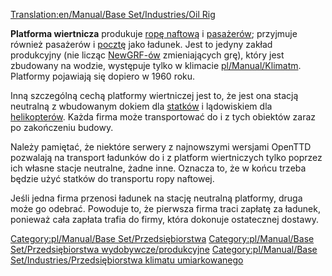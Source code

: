 [[Translation:en/Manual/Base Set/Industries/Oil Rig]]

{{pl/Manual/Base Set/Przedsiębiorstwa|image=en/Manual/Base Set/Industries/Oilrig.png
|name=Oil Rig
|climates=[[pl/Manual/Klimat]].
|accepts=[[pl/Manual/Base Set/Cargos/Pasażerowie|Pasażerowie]], [[pl/Manual/Base Set/Cargos/Poczta|Poczta]].
|produces=[[pl/Manual/Base Set/Cargos/Ropa|Ropa]], Pasażerowie.
}}

'''Platforma wiertnicza''' produkuje [[pl/Manual/Base Set/Cargos/Ropa|ropę naftową]] i [[pl/Manual/Base Set/Cargos/Pasażerowie|pasażerów]]; przyjmuje również pasażerów i [[pl/Manual/Base Set/Cargos/Poczta|pocztę]] jako ładunek. Jest to jedyny zakład produkcyjny (nie licząc [[pl/Manual/NewGRF|NewGRF-ów]] zmieniających grę), który jest zbudowany na wodzie, występuje tylko w klimacie [[pl/Manual/Klimat]]m. Platformy pojawiają się dopiero w 1960 roku. 

Inną szczególną cechą platformy wiertniczej jest to, że jest ona stacją neutralną z wbudowanym dokiem dla [[pl/Manual/Statki|statków]] i lądowiskiem dla [[pl/Manual/Samoloty|helikopterów]]. Każda firma może transportować do i z tych obiektów zaraz po zakończeniu budowy.

Należy pamiętać, że niektóre serwery z najnowszymi wersjami OpenTTD pozwalają na transport ładunków do i z platform wiertniczych tylko poprzez ich własne stacje neutralne, żadne inne. Oznacza to, że w końcu trzeba będzie użyć statków do transportu ropy naftowej.

Jeśli jedna firma przenosi ładunek na stację neutralną platformy, druga może go odebrać. Powoduje to, że pierwsza firma traci zapłatę za ładunek, ponieważ cała zapłata trafia do firmy, która dokonuje ostatecznej dostawy.

{{pl/Manual/Navbox Industries}}

[[Category:pl/Manual/Base Set/Przedsiębiorstwa]]
[[Category:pl/Manual/Base Set/Przedsiębiorstwa wydobywcze/produkcyjne]]
[[Category:pl/Manual/Base Set/Industries/Przedsiębiorstwa klimatu umiarkowanego]]